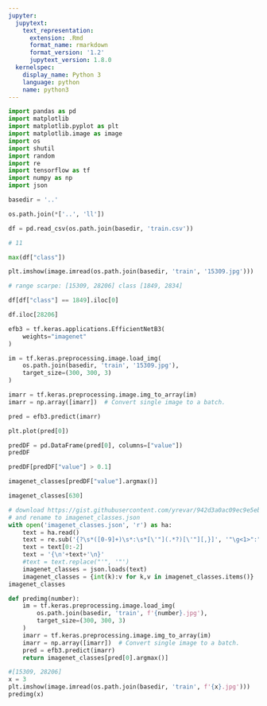 ```yaml
---
jupyter:
  jupytext:
    text_representation:
      extension: .Rmd
      format_name: rmarkdown
      format_version: '1.2'
      jupytext_version: 1.8.0
  kernelspec:
    display_name: Python 3
    language: python
    name: python3
---
```


```python
import pandas as pd
import matplotlib
import matplotlib.pyplot as plt
import matplotlib.image as image
import os
import shutil
import random
import re
import tensorflow as tf
import numpy as np
import json
```

```python
basedir = '..'
```

```python
os.path.join(*['..', 'll'])
```

```python
df = pd.read_csv(os.path.join(basedir, 'train.csv'))
```

```python
# 11
```

```python
max(df["class"])
```

```python
plt.imshow(image.imread(os.path.join(basedir, 'train', '15309.jpg')))
```

```python
# range scarpe: [15309, 28206] class [1849, 2834]
```

```python
df[df["class"] == 1849].iloc[0]
```

```python
df.iloc[28206]
```

```python
efb3 = tf.keras.applications.EfficientNetB3(
    weights="imagenet"
)
```

```python
im = tf.keras.preprocessing.image.load_img(
    os.path.join(basedir, 'train', '15309.jpg'),
    target_size=(300, 300, 3)
)
```

```python
imarr = tf.keras.preprocessing.image.img_to_array(im)
imarr = np.array([imarr])  # Convert single image to a batch.
```

```python
pred = efb3.predict(imarr)
```

```python
plt.plot(pred[0])
```

```python
predDF = pd.DataFrame(pred[0], columns=["value"])
predDF
```

```python
predDF[predDF["value"] > 0.1]
```

```python
imagenet_classes[predDF["value"].argmax()]
```

```python
imagenet_classes[630]
```

```python
# download https://gist.githubusercontent.com/yrevar/942d3a0ac09ec9e5eb3a/raw/238f720ff059c1f82f368259d1ca4ffa5dd8f9f5/imagenet1000_clsidx_to_labels.txt
# and rename to imagenet_classes.json
with open('imagenet_classes.json', 'r') as ha:
    text = ha.read()
    text = re.sub('{?\s*([0-9]+)\s*:\s*[\'"](.*?)[\'"][,}]', '"\g<1>":"\g<2>",\n', text)
    text = text[0:-2]
    text = '{\n'+text+'\n}'
    #text = text.replace("'", '"')
    imagenet_classes = json.loads(text)
    imagenet_classes = {int(k):v for k,v in imagenet_classes.items()}
imagenet_classes
```

```python
def predimg(number):
    im = tf.keras.preprocessing.image.load_img(
        os.path.join(basedir, 'train', f'{number}.jpg'),
        target_size=(300, 300, 3)
    )
    imarr = tf.keras.preprocessing.image.img_to_array(im)
    imarr = np.array([imarr])  # Convert single image to a batch.
    pred = efb3.predict(imarr)
    return imagenet_classes[pred[0].argmax()]
```

```python
#[15309, 28206]
x = 3
plt.imshow(image.imread(os.path.join(basedir, 'train', f'{x}.jpg')))
predimg(x)
```

```python

```

